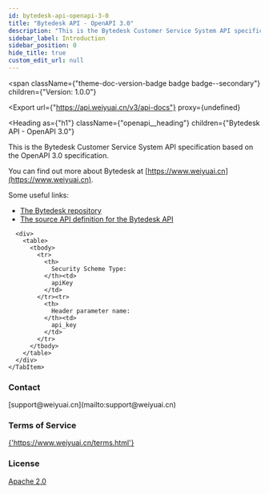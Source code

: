 ```yaml
---
id: bytedesk-api-openapi-3-0
title: "Bytedesk API - OpenAPI 3.0"
description: "This is the Bytedesk Customer Service System API specification based on the OpenAPI 3.0 specification."
sidebar_label: Introduction
sidebar_position: 0
hide_title: true
custom_edit_url: null
---
```



<span
  className={"theme-doc-version-badge badge badge--secondary"}
  children={"Version: 1.0.0"}
>
</span>

<Export
  url={"https://api.weiyuai.cn/v3/api-docs"}
  proxy={undefined}
>
  
</Export>

<Heading
  as={"h1"}
  className={"openapi__heading"}
  children={"Bytedesk API - OpenAPI 3.0"}
>
</Heading>



This is the Bytedesk Customer Service System API specification based on the OpenAPI 3.0 specification.

You can find out more about Bytedesk at [https://www.weiyuai.cn](https://www.weiyuai.cn).

Some useful links:
- [The Bytedesk repository](https://github.com/bytedesk/bytedesk)
- [The source API definition for the Bytedesk API](https://api.weiyuai.cn/v3/api-docs)

<div
  style={{"marginBottom":"2rem"}}
>
  <Heading
    id={"authentication"}
    as={"h2"}
    className={"openapi-tabs__heading"}
    children={"Authentication"}
  >
  </Heading><SchemaTabs
    className={"openapi-tabs__security-schemes"}
  >
    <TabItem
      label={"API Key: api_key"}
      value={"api_key"}
    >
      
      
      
      
      <div>
        <table>
          <tbody>
            <tr>
              <th>
                Security Scheme Type:
              </th><td>
                apiKey
              </td>
            </tr><tr>
              <th>
                Header parameter name:
              </th><td>
                api_key
              </td>
            </tr>
          </tbody>
        </table>
      </div>
    </TabItem>
  </SchemaTabs>
</div><div
  style={{"display":"flex","flexDirection":"column","marginBottom":"var(--ifm-paragraph-margin-bottom)"}}
>
  <h3
    style={{"marginBottom":"0.25rem"}}
  >
    Contact
  </h3><span>
    [support@weiyuai.cn](mailto:support@weiyuai.cn)
  </span>
</div><div
  style={{"marginBottom":"var(--ifm-paragraph-margin-bottom)"}}
>
  <h3
    style={{"marginBottom":"0.25rem"}}
  >
    Terms of Service
  </h3><a
    href={"https://www.weiyuai.cn/terms.html"}
  >
    {'https://www.weiyuai.cn/terms.html'}
  </a>
</div><div
  style={{"marginBottom":"var(--ifm-paragraph-margin-bottom)"}}
>
  <h3
    style={{"marginBottom":"0.25rem"}}
  >
    License
  </h3><a
    href={"http://www.apache.org/licenses/LICENSE-2.0.html"}
  >
    Apache 2.0
  </a>
</div>
      